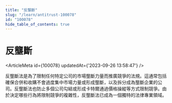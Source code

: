 ```yaml
---
title: "反壟斷"
slug: "/learn/antitrust-100078"
id: "100078"
hide_table_of_contents: true
---
```



# 反壟斷

<ArticleMeta id={100078} updatedAt={'2023-09-26 13:58:47'} />
<div className='border-solid border-b border-t-0 my-4 border-[var(--ifm-color-gray-300)]' />

反壟斷法是為了限制任何特定公司的市場壟斷力量而推廣競爭的法規。這通常包括確保合併和收購不會過度集中市場力量或形成壟斷，以及拆分成為壟斷企業的公司。反壟斷法也防止多個公司勾結或形成卡特爾通過價格操縱等方式限制競爭。由於決定哪些行為將限制競爭的複雜性，反壟斷法已成為一個獨特的法律專業領域。
